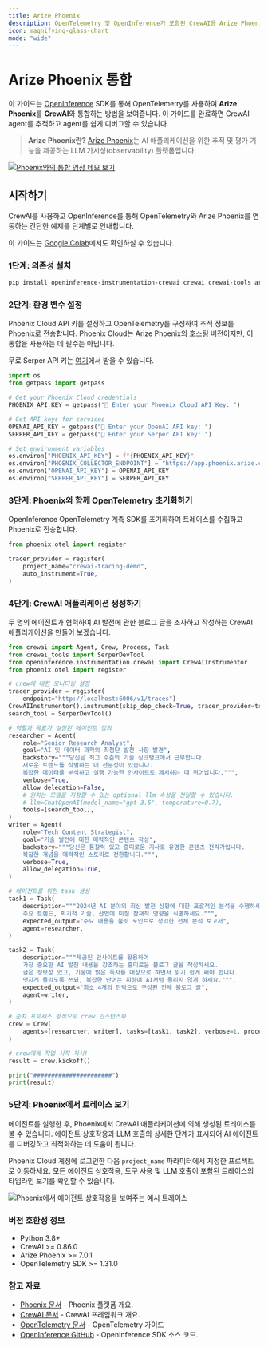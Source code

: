 ```yaml
---
title: Arize Phoenix
description: OpenTelemetry 및 OpenInference가 포함된 CrewAI용 Arize Phoenix 통합
icon: magnifying-glass-chart
mode: "wide"
---
```


# Arize Phoenix 통합

이 가이드는 [OpenInference](https://github.com/Arize-ai/openinference) SDK를 통해 OpenTelemetry를 사용하여 **Arize Phoenix**를 **CrewAI**와 통합하는 방법을 보여줍니다. 이 가이드를 완료하면 CrewAI agent를 추적하고 agent를 쉽게 디버그할 수 있습니다.

> **Arize Phoenix란?** [Arize Phoenix](https://phoenix.arize.com)는 AI 애플리케이션을 위한 추적 및 평가 기능을 제공하는 LLM 가시성(observability) 플랫폼입니다.

[![Phoenix와의 통합 영상 데모 보기](https://storage.googleapis.com/arize-assets/fixtures/setup_crewai.png)](https://www.youtube.com/watch?v=Yc5q3l6F7Ww)

## 시작하기

CrewAI를 사용하고 OpenInference를 통해 OpenTelemetry와 Arize Phoenix를 연동하는 간단한 예제를 단계별로 안내합니다.

이 가이드는 [Google Colab](https://colab.research.google.com/github/Arize-ai/phoenix/blob/main/tutorials/tracing/crewai_tracing_tutorial.ipynb)에서도 확인하실 수 있습니다.

### 1단계: 의존성 설치

```bash
pip install openinference-instrumentation-crewai crewai crewai-tools arize-phoenix-otel
```

### 2단계: 환경 변수 설정

Phoenix Cloud API 키를 설정하고 OpenTelemetry를 구성하여 추적 정보를 Phoenix로 전송합니다. Phoenix Cloud는 Arize Phoenix의 호스팅 버전이지만, 이 통합을 사용하는 데 필수는 아닙니다.

무료 Serper API 키는 [여기](https://serper.dev/)에서 받을 수 있습니다.

```python
import os
from getpass import getpass

# Get your Phoenix Cloud credentials
PHOENIX_API_KEY = getpass("🔑 Enter your Phoenix Cloud API Key: ")

# Get API keys for services
OPENAI_API_KEY = getpass("🔑 Enter your OpenAI API key: ")
SERPER_API_KEY = getpass("🔑 Enter your Serper API key: ")

# Set environment variables
os.environ["PHOENIX_API_KEY"] = f"{PHOENIX_API_KEY}"
os.environ["PHOENIX_COLLECTOR_ENDPOINT"] = "https://app.phoenix.arize.com" # Phoenix Cloud, change this to your own endpoint if you are using a self-hosted instance
os.environ["OPENAI_API_KEY"] = OPENAI_API_KEY
os.environ["SERPER_API_KEY"] = SERPER_API_KEY
```

### 3단계: Phoenix와 함께 OpenTelemetry 초기화하기

OpenInference OpenTelemetry 계측 SDK를 초기화하여 트레이스를 수집하고 Phoenix로 전송합니다.

```python
from phoenix.otel import register

tracer_provider = register(
    project_name="crewai-tracing-demo",
    auto_instrument=True,
)
```

### 4단계: CrewAI 애플리케이션 생성하기

두 명의 에이전트가 협력하여 AI 발전에 관한 블로그 글을 조사하고 작성하는 CrewAI 애플리케이션을 만들어 보겠습니다.

```python
from crewai import Agent, Crew, Process, Task
from crewai_tools import SerperDevTool
from openinference.instrumentation.crewai import CrewAIInstrumentor
from phoenix.otel import register

# crew에 대한 모니터링 설정
tracer_provider = register(
    endpoint="http://localhost:6006/v1/traces")
CrewAIInstrumentor().instrument(skip_dep_check=True, tracer_provider=tracer_provider)
search_tool = SerperDevTool()

# 역할과 목표가 설정된 에이전트 정의
researcher = Agent(
    role="Senior Research Analyst",
    goal="AI 및 데이터 과학의 최첨단 발전 사항 발견",
    backstory="""당신은 최고 수준의 기술 싱크탱크에서 근무합니다.
    새로운 트렌드를 식별하는 데 전문성이 있습니다.
    복잡한 데이터를 분석하고 실행 가능한 인사이트로 제시하는 데 뛰어납니다.""",
    verbose=True,
    allow_delegation=False,
    # 원하는 모델을 지정할 수 있는 optional llm 속성을 전달할 수 있습니다.
    # llm=ChatOpenAI(model_name="gpt-3.5", temperature=0.7),
    tools=[search_tool],
)
writer = Agent(
    role="Tech Content Strategist",
    goal="기술 발전에 대한 매력적인 콘텐츠 작성",
    backstory="""당신은 통찰력 있고 흥미로운 기사로 유명한 콘텐츠 전략가입니다.
    복잡한 개념을 매력적인 스토리로 전환합니다.""",
    verbose=True,
    allow_delegation=True,
)

# 에이전트를 위한 task 생성
task1 = Task(
    description="""2024년 AI 분야의 최신 발전 상황에 대한 포괄적인 분석을 수행하세요.
    주요 트렌드, 획기적 기술, 산업에 미칠 잠재적 영향을 식별하세요.""",
    expected_output="주요 내용을 불릿 포인트로 정리한 전체 분석 보고서",
    agent=researcher,
)

task2 = Task(
    description="""제공된 인사이트를 활용하여
    가장 중요한 AI 발전 내용을 강조하는 흥미로운 블로그 글을 작성하세요.
    글은 정보성 있고, 기술에 밝은 독자를 대상으로 하면서 읽기 쉽게 써야 합니다.
    멋지게 들리도록 쓰되, 복잡한 단어는 피하여 AI처럼 들리지 않게 하세요.""",
    expected_output="최소 4개의 단락으로 구성된 전체 블로그 글",
    agent=writer,
)

# 순차 프로세스 방식으로 crew 인스턴스화
crew = Crew(
    agents=[researcher, writer], tasks=[task1, task2], verbose=1, process=Process.sequential
)

# crew에게 작업 시작 지시!
result = crew.kickoff()

print("######################")
print(result)
```

### 5단계: Phoenix에서 트레이스 보기

에이전트를 실행한 후, Phoenix에서 CrewAI 애플리케이션에 의해 생성된 트레이스를 볼 수 있습니다. 에이전트 상호작용과 LLM 호출의 상세한 단계가 표시되어 AI 에이전트를 디버깅하고 최적화하는 데 도움이 됩니다.

Phoenix Cloud 계정에 로그인한 다음 `project_name` 파라미터에서 지정한 프로젝트로 이동하세요. 모든 에이전트 상호작용, 도구 사용 및 LLM 호출이 포함된 트레이스의 타임라인 보기를 확인할 수 있습니다.

![Phoenix에서 에이전트 상호작용을 보여주는 예시 트레이스](https://storage.googleapis.com/arize-assets/fixtures/crewai_traces.png)

### 버전 호환성 정보
- Python 3.8+
- CrewAI >= 0.86.0
- Arize Phoenix >= 7.0.1
- OpenTelemetry SDK >= 1.31.0

### 참고 자료
- [Phoenix 문서](https://docs.arize.com/phoenix/) - Phoenix 플랫폼 개요.
- [CrewAI 문서](https://docs.crewai.com/) - CrewAI 프레임워크 개요.
- [OpenTelemetry 문서](https://opentelemetry.io/docs/) - OpenTelemetry 가이드
- [OpenInference GitHub](https://github.com/Arize-ai/openinference) - OpenInference SDK 소스 코드.